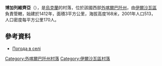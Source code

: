 {{coord|48|17|22|N|22|55|16|E|scale:100000|display=title}}

'''博加列維齊亞'''（{{lang-uk|Богаревиця}}），是[[烏克蘭|烏克蘭]]的村落，位於該國西部[[外喀爾巴阡州|外喀爾巴阡州]]，由[[伊爾沙瓦區|伊爾沙瓦區]]負責管轄，始建於1412年，面積3平方公里，海拔高度168米，2001年人口513，人口密度每平方公里170人。

==參考資料==
*[http://weather.in.ua/ua/zakarpatskaja/1562 Погода в селі ]{{Wayback|url=http://weather.in.ua/ua/zakarpatskaja/1562 |date=20161106040223 }}

{{DEFAULTSORT:Богаревиця}}

[[Category:外喀爾巴阡州村落|Category:外喀爾巴阡州村落]]
[[Category:伊爾沙瓦區村落|Category:伊爾沙瓦區村落]]


{{Zakarpattia-geo-stub}}